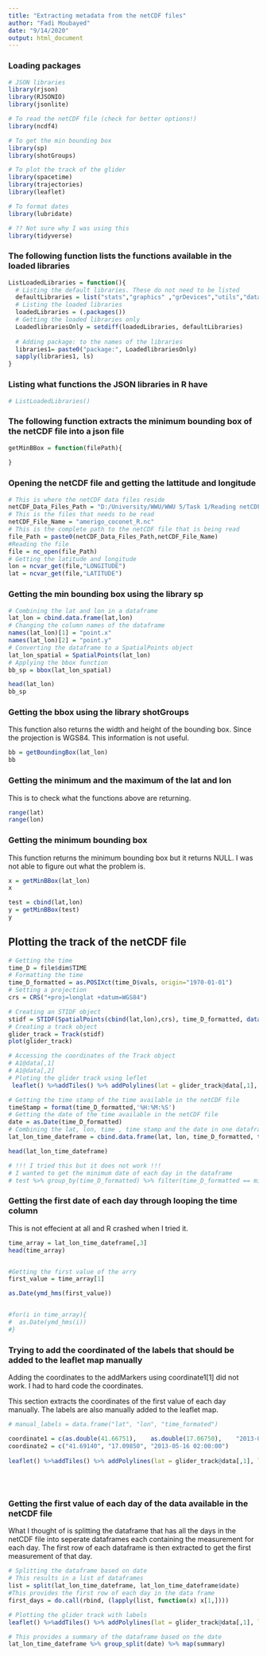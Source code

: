 ```yaml
---
title: "Extracting metadata from the netCDF files"
author: "Fadi Moubayed"
date: "9/14/2020"
output: html_document
---
```


### Loading packages
```r
# JSON libraries
library(rjson)
library(RJSONIO)
library(jsonlite)

# To read the netCDF file (check for better options!)
library(ncdf4)

# To get the min bounding box
library(sp)
library(shotGroups)

# To plot the track of the glider
library(spacetime)
library(trajectories)
library(leaflet)

# To format dates
library(lubridate)

# ?? Not sure why I was using this
library(tidyverse)

```



### The following function lists the functions available in the loaded libraries
```r
ListLoadedLibraries = function(){
  # Listing the default libraries. These do not need to be listed
  defaultLibraries = list("stats","graphics" ,"grDevices","utils","datasets" ,"methods","base")
  # Listing the loaded libraries
  loadedLibraries = (.packages())
  # Getting the loaded libraries only
  LoadedlibrariesOnly = setdiff(loadedLibraries, defaultLibraries)
  
  # Adding package: to the names of the libraries
  libraries1= paste0("package:", LoadedlibrariesOnly)
  sapply(libraries1, ls)
}

```



### Listing what functions the JSON libraries in R have


```r
# ListLoadedLibraries()

``` 

### The following function extracts the minimum bounding box of the netCDF file into a json file
```r
getMinBBox = function(filePath){
  
}

``` 

### Opening the netCDF file and getting the lattitude and longitude
```r
# This is where the netCDF data files reside
netCDF_Data_Files_Path = "D:/University/WWU/WWU 5/Task 1/Reading netCDF data using R/"
# This is the files that needs to be read
netCDF_File_Name = "amerigo_coconet_R.nc"
# This is the complete path to the netCDF file that is being read
file_Path = paste0(netCDF_Data_Files_Path,netCDF_File_Name)
#Reading the file
file = nc_open(file_Path)
# Getting the latitude and longitude
lon = ncvar_get(file,"LONGITUDE")
lat = ncvar_get(file,"LATITUDE")
``` 


### Getting the min bounding box using the library sp
```r
# Combining the lat and lon in a dataframe
lat_lon = cbind.data.frame(lat,lon)
# Changing the column names of the dataframe
names(lat_lon)[1] = "point.x"
names(lat_lon)[2] = "point.y"
# Converting the dataframe to a SpatialPoints object
lat_lon_spatial = SpatialPoints(lat_lon)
# Applying the bbox function
bb_sp = bbox(lat_lon_spatial)

head(lat_lon)
bb_sp
```

### Getting the bbox using the library shotGroups
This function also returns the width and height of the bounding box. Since the projection is WGS84. This information is not useful.
```r
bb = getBoundingBox(lat_lon)
bb
```

### Getting the minimum and the maximum of the lat and lon
This is to check what the functions above are returning.
```r
range(lat)
range(lon)
```

### Getting the minimum bounding box
This function returns the minimum bounding box but it returns NULL. I was not able to figure out what the problem is.

```r
x = getMinBBox(lat_lon)
x
```

```r
test = cbind(lat,lon)
y = getMinBBox(test)
y
```






## Plotting the track of the netCDF file 

```r
# Getting the time
time_D = file$dim$TIME
# Formatting the time
time_D_formatted = as.POSIXct(time_D$vals, origin="1970-01-01")
# Setting a projection
crs = CRS("+proj=longlat +datum=WGS84")
```

```r
# Creating an STIDF object
stidf = STIDF(SpatialPoints(cbind(lat,lon),crs), time_D_formatted, data.frame(lat_lon))
# Creating a track object
glider_track = Track(stidf)
plot(glider_track)
```

```r
# Accessing the coordinates of the Track object
# A1@data[,1]
# A1@data[,2]
# Ploting the glider track using leflet
 leaflet() %>%addTiles() %>% addPolylines(lat = glider_track@data[,1], lng = glider_track@data[,2])
```



```r
# Getting the time stamp of the time available in the netCDF file
timeStamp = format(time_D_formatted,'%H:%M:%S')
# Getting the date of the time available in the netCDF file
date = as.Date(time_D_formatted)
# Combining the lat, lon, time , time stamp and the date in one dataframe
lat_lon_time_dateframe = cbind.data.frame(lat, lon, time_D_formatted, timeStamp, date)

head(lat_lon_time_dateframe)

# !!! I tried this but it does not work !!!
# I wanted to get the minimum date of each day in the dataframe
# test %>% group_by(time_D_formatted) %>% filter(time_D_formatted == min(time_D_formatted))
```

### Getting the first date of each day through looping the time column
This is not effecient at all and R crashed when I tried it.
```r
time_array = lat_lon_time_dateframe[,3]
head(time_array)


#Getting the first value of the arry
first_value = time_array[1]

as.Date(ymd_hms(first_value))


#for(i in time_array){
#  as.Date(ymd_hms(i))
#}
```

### Trying to add the coordinated of the labels that should be added to the leaflet map manually
Adding the coordinates to the addMarkers using coordinate1[1] did not work. I had to hard code the coordinates.

This section extracts the coordinates of the first value of each day manually. The labels are also manually added to the leaflet map.
```r
# manual_labels = data.frame("lat", "lon", "time_formated")

coordinate1 = c(as.double(41.66751),	as.double(17.06750),	"2013-05-15 14:14:48")
coordinate2 = c("41.69140",	"17.09850",	"2013-05-16 02:00:00")
  
leaflet() %>%addTiles() %>% addPolylines(lat = glider_track@data[,1], lng = glider_track@data[,2]) %>% addMarkers(lng = 17.06750,
                                                                                              lat = 41.66751,
                                                                                              label = coordinate1[3],
                                                                                            labelOptions = labelOptions(noHide =T)) %>% addMarkers(lng = 17.09850, lat = 41.69140, label = coordinate2[3])
```

### Getting the first value of each day of the data available in the netCDF file 

What I thought of is splitting the dataframe that has all the days in the netCDF file into seperate dataframes each containing the measurement for each day. The first row of each dataframe is then extracted to get the first measurement of that day.

```r
# Splitting the dataframe based on date
# This results in a list of dataframes
list = split(lat_lon_time_dateframe, lat_lon_time_dateframe$date)
#This provides the first row of each day in the data frame
first_days = do.call(rbind, (lapply(list, function(x) x[1,])))

# Plotting the glider track with labels
leaflet() %>%addTiles() %>% addPolylines(lat = glider_track@data[,1], lng = glider_track@data[,2]) %>% addMarkers(data = first_days, lat = ~first_days$lat, lng = ~first_days$lon, label = first_days$time_D_formatted)
```


```r
# This provides a summary of the dataframe based on the date
lat_lon_time_dateframe %>% group_split(date) %>% map(summary)
```


```r

```

```r

```


```r

```

```r

```


```r

```